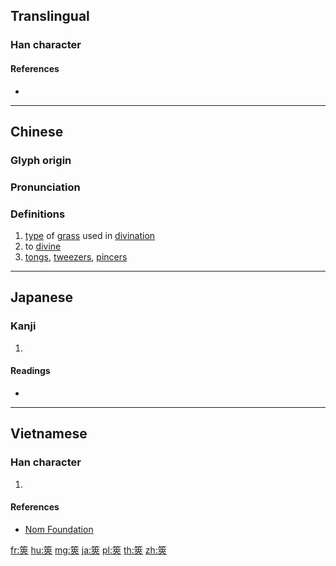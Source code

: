 {{character info/new}}
{{also|䇲}}
==Translingual==

===Han character===
{{Han char|rn=118|rad=竹|as=07|sn=13|four=88438|canj=HKOO|ids=⿱[[竹|⺮]][[夾]]}}

====References====
* {{Han ref|kx=0886.050|dkj=26079|dj=1314.110|hdz=52972.110|uh=7B74|ud=31604|bh=DF49|bd=57161}}

----

==Chinese==
{{zh-forms|s=䇲}}

===Glyph origin===
{{Han etym}}

===Pronunciation===
{{zh-pron
|m=cè
|c=caak3,kaap3
|mc=y
|oc=y
|ma=
|cat=n,v
}}

===Definitions===
{{zh-hanzi}}

# [[type]] of [[grass]] used in [[divination]]
# to [[divine]]
# [[tongs]], [[tweezers]], [[pincers]]

----

==Japanese==

===Kanji===
{{ja-kanji|grade=|rs=竹07}}

# {{defn|lang=ja|sort=竹07}}

====Readings====
* {{ja-readings|on=[[きょう]] (kyō), [[さく]] (saku)|kun=[[めどぎ]] (medogi)|nanori=}}

----

==Vietnamese==

===Han character===
{{vi-readings|rs=竹07| hanviet = sách}}

# {{defn|lang=vi|sort=竹07}}

====References====
*[http://nomfoundation.org/common/nom_details.php?codepoint=7b74 Nom Foundation]

[[fr:筴]]
[[hu:筴]]
[[mg:筴]]
[[ja:筴]]
[[pl:筴]]
[[th:筴]]
[[zh:筴]]